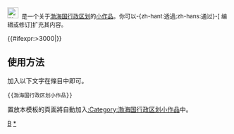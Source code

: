 <div class="notice metadata" id="stub" style="font-size: small;">[[File:渤海国行政区划.jpg|25px|渤海国]]&nbsp;&nbsp;'''{{PAGENAME}}'''是一个关于[[渤海國行政區劃|渤海国行政区划]]的[[Wikipedia:小作品|小作品]]。你可以-{zh-hant:透過;zh-hans:通过}-<span class="plainlinks">[{{fullurl:{{FULLPAGENAME}}|action=edit}} 编辑或修订]</span>扩充其内容。</div><includeonly>[[Category:渤海国行政区划小作品|{{PAGENAME}}]]{{#ifexpr:{{PAGESIZE:{{FULLPAGENAME}}|R}}>3000|[[Category:字数已超过3000字节的小作品|{{PAGENAME}}]]}}</includeonly><noinclude>

==使用方法==
加入以下文字在條目中即可。
<pre>{{渤海国行政区划小作品}}</pre>

置放本模板的頁面將自動加入[[:Category:渤海国行政区划小作品]]中。

[[Category:中国各朝代行政区划小作品模板|B]]
[[Category:渤海国行政区划小作品|*]]
</noinclude>